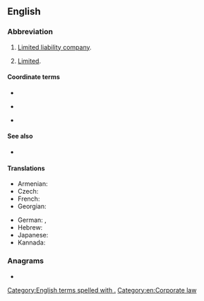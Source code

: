 {{also|LTD}}
==English==

===Abbreviation===
{{rfc-header|Abbreviation}}
{{head|en|abbreviation}}

# {{lb|en|British}} [[limited liability company|Limited liability company]].
# [[limited|Limited]].

====Coordinate terms====
* {{l|en|LLC}}
* {{sense|UK}} {{l|en|PLC}}
* {{sense|USA}} {{l|en|Inc.}}

====See also====
* {{l|en|Co.}}

====Translations====
{{trans-top}}
* Armenian: {{t|hy|ՍՊԸ}}
* Czech: {{t+|cs|spol. s r. o.}}
* French: {{t+|fr|SARL}}
* Georgian: {{t|ka|შპს}}
{{trans-mid}}
* German: {{t+|de|GmbH}}, {{t|de|G. m. b. H.}}
* Hebrew: {{t|he|"בע"מ|sc=Hebr}}
* Japanese: {{t+|ja|有|tr=yū}}
* Kannada: {{t+|kn|ನಿ|sc=Knda}}
{{trans-bottom}}

===Anagrams===
* {{anagrams|en|DLT|DTL|TLD}}

[[Category:English terms spelled with .]]
[[Category:en:Corporate law]]